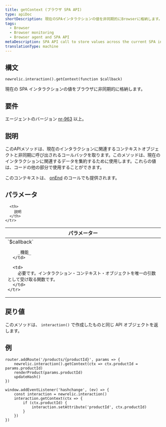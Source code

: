 ```yaml
---
title: getContext (ブラウザ SPA API)
type: apiDoc
shortDescription: 現在のSPAインタラクションの値を非同期的にBrowserに格納します。
tags:
  - Browser
  - Browser monitoring
  - Browser agent and SPA API
metaDescription: SPA API call to store values across the current SPA interaction asynchronously in browser monitoring.
translationType: machine
---
```


## 構文

```
newrelic.interaction().getContext(function $callback)
```

現在の SPA インタラクションの値をブラウザに非同期的に格納します。

## 要件

エージェントのバージョン [nr-963](/docs/release-notes/new-relic-browser-release-notes/browser-agent-release-notes) 以上。

## 説明

このAPIメソッドは、現在のインタラクションに関連するコンテキストオブジェクトと非同期に呼び出されるコールバックを取ります。このメソッドは、現在のインタラクションに関連するデータを集約するために使用します。これらの値は、コードの他の部分で使用することができます。

このコンテキストは、 [onEnd](/docs/browser/new-relic-browser/browser-agent-spa-api/spa-on-end) のコールでも提供されます。

## パラメータ

<table>
  <thead>
    <tr>
      <th width="25%">
        パラメーター
      </th>

      <th>
        説明
      </th>
    </tr>
  </thead>

  <tbody>
    <tr>
      <td>
        `$callback`

        _機能_
      </td>

      <td>
        必要です。インタラクション・コンテキスト・オブジェクトを唯一の引数として受け取る関数です。
      </td>
    </tr>
  </tbody>
</table>

## 戻り値

このメソッドは、 `interaction()` で作成したものと同じ API オブジェクトを返します。

## 例

```
router.addRoute('/products/{productId}', params => {
    newrelic.interaction().getContext(ctx => ctx.productId = params.productId)
    renderProduct(params.productId)
    updateHash()
})

window.addEventListener('hashchange', (ev) => {
    const interaction = newrelic.interaction()
    interaction.getContext(ctx => {
        if (ctx.productId) {
            interaction.setAttribute('productId', ctx.productId)
        }
    })
})
```